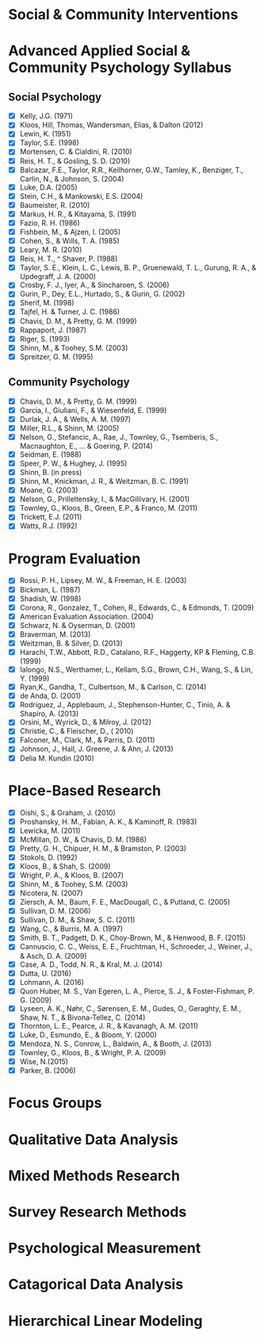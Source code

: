 # Social \& Community Interventions \todo

\newpage
# Advanced Applied Social & Community Psychology Syllabus

## Social Psychology

- [x] Kelly, J.G. (1971)
- [x] Kloos, Hill, Thomas, Wandersman, Elias, & Dalton (2012)
- [x] Lewin, K. (1951)
- [x] Taylor, S.E. (1998)
- [x] Mortensen, C. & Cialdini, R. (2010)
- [x] Reis, H. T., & Gosling, S. D. (2010)
- [x] Balcazar, F.E., Taylor, R.R., Keilhorner, G.W., Tamley, K., Benziger, T., Carlin, N., & Johnson, S. (2004)
- [x] Luke, D.A. (2005)
- [x] Stein, C.H., & Mankowski, E.S. (2004)
- [x] Baumeister, R. (2010)
- [x] Markus, H. R., & Kitayama, S. (1991)
- [x] Fazio, R. H. (1986)
- [x] Fishbein, M., & Ajzen, I. (2005)
- [x] Cohen, S., & Wills, T. A. (1985)
- [x] Leary, M. R. (2010)
- [x] Reis, H. T., ^ Shaver, P. (1988)
- [x] Taylor, S. E., Klein, L. C., Lewis, B. P., Gruenewald, T. L., Gurung, R. A., & Updegraff, J. A. (2000)
- [x] Crosby, F. J., Iyer, A., & Sincharoen, S. (2006)
- [x] Gurin, P., Dey, E.L., Hurtado, S., & Gurin, G. (2002)
- [x] Sherif, M. (1998)
- [x] Tajfel, H. & Turner, J. C. (1986)
- [x] Chavis, D. M., & Pretty, G. M. (1999)
- [x] Rappaport, J. (1987)
- [x] Riger, S. (1993)
- [x] Shinn, M., & Toohey, S.M. (2003)
- [x] Spreitzer, G. M. (1995)

## Community Psychology

- [x] Chavis, D. M., & Pretty, G. M. (1999)
- [x] Garcia, I., Giuliani, F., & Wiesenfeld, E. (1999)
- [x] Durlak, J. A., & Wells, A. M. (1997)
- [x] Miller, R.L., & Shinn, M. (2005)
- [x] Nelson, G., Stefancic, A., Rae, J., Townley, G., Tsemberis, S., Macnaughton, E., ... & Goering, P. (2014)
- [x] Seidman, E. (1988)
- [x] Speer, P. W., & Hughey, J. (1995)
- [x] Shinn, B. (in press)
- [x] Shinn, M., Knickman, J. R., & Weitzman, B. C. (1991)
- [x] Moane, G. (2003)
- [x] Nelson, G., Prilleltensky, I., & MacGillivary, H. (2001)
- [x] Townley, G., Kloos, B., Green, E.P., & Franco, M. (2011)
- [x] Trickett, E.J. (2011)
- [x] Watts, R.J. (1992)

\newpage
# Program Evaluation

- [x] Rossi, P. H., Lipsey, M. W., & Freeman, H. E. (2003)
- [x] Bickman, L. (1987)
- [x] Shadish, W. (1998)
- [x] Corona, R., Gonzalez, T., Cohen, R., Edwards, C., & Edmonds, T. (2009)
- [x] American Evaluation Association. (2004)
- [x] Schwarz, N. & Oyserman, D. (2001)
- [x] Braverman, M. (2013)
- [x] Weitzman, B. & Silver, D. (2013)
- [x] Harachi, T.W., Abbott, R.D., Catalano, R.F., Haggerty, KP & Fleming, C.B. (1999)
- [x] Ialongo, N.S., Werthamer, L., Kellam, S.G., Brown, C.H., Wang, S., & Lin, Y. (1999)
- [x] Ryan,K., Gandha, T., Culbertson, M., & Carlson, C. (2014)
- [x] de Anda, D. (2001)
- [x] Rodriguez, J., Applebaum, J., Stephenson-Hunter, C., Tinio, A. & Shapiro, A. (2013)
- [x] Orsini, M., Wyrick, D., & Milroy, J. (2012)
- [x] Christie, C., & Fleischer, D., ( 2010)
- [x] Falconer, M., Clark, M., & Parris, D. (2011)
- [x] Johnson, J., Hall, J. Greene, J. & Ahn, J. (2013)
- [x] Delia M. Kundin (2010)

\newpage
# Place-Based Research

- [x] Oishi, S., & Graham, J. (2010)
- [x] Proshansky, H. M., Fabian, A. K., & Kaminoff, R. (1983)
- [x] Lewicka, M. (2011)
- [x] McMillan, D. W., & Chavis, D. M. (1986)
- [x] Pretty, G. H., Chipuer, H. M., & Bramston, P. (2003)
- [x] Stokols, D. (1992)
- [x] Kloos, B., & Shah, S. (2009)
- [x] Wright, P. A., & Kloos, B. (2007)
- [x] Shinn, M., & Toohey, S.M. (2003)
- [x] Nicotera, N. (2007)
- [x] Ziersch, A. M., Baum, F. E., MacDougall, C., & Putland, C. (2005)
- [x] Sullivan, D. M. (2006)
- [x] Sullivan, D. M., & Shaw, S. C. (2011)
- [x] Wang, C., & Burris, M. A. (1997)
- [x] Smith, B. T., Padgett, D. K., Choy-Brown, M., & Henwood, B. F. (2015)
- [x] Cannuscio, C. C., Weiss, E. E., Fruchtman, H., Schroeder, J., Weiner, J., & Asch, D. A. (2009)
- [x] Case, A. D., Todd, N. R., & Kral, M. J. (2014)
- [x] Dutta, U. (2016)
- [x] Lohmann, A. (2016)
- [x] Quon Huber, M. S., Van Egeren, L. A., Pierce, S. J., & Foster-Fishman, P. G. (2009)
- [x] Lyseen, A. K., Nøhr, C., Sørensen, E. M., Gudes, O., Geraghty, E. M., Shaw, N. T., & Bivona-Tellez, C. (2014)
- [x] Thornton, L. E., Pearce, J. R., & Kavanagh, A. M. (2011)
- [x] Luke, D., Esmundo, E., & Bloom, Y. (2000)
- [x] Mendoza, N. S., Conrow, L., Baldwin, A., & Booth, J. (2013)
- [x] Townley, G., Kloos, B., & Wright, P. A. (2009)
- [x] Wise, N.(2015)
- [x] Parker, B. (2006)

\newpage
# Focus Groups \todo

\newpage
# Qualitative Data Analysis \todo

\newpage
# Mixed Methods Research \todo

\newpage
# Survey Research Methods \todo

\newpage
# Psychological Measurement \todo

\newpage
# Catagorical Data Analysis

\newpage
# Hierarchical Linear Modeling

\newpage
# 
